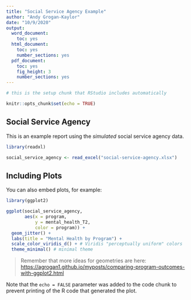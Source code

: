 ```yaml
---
title: "Social Service Agency Example"
author: "Andy Grogan-Kaylor"
date: "10/9/2020"
output:
  word_document:
    toc: yes
  html_document:
    toc: yes
    number_sections: yes
  pdf_document:
    toc: yes
    fig_height: 3
    number_sections: yes
---
```


```r

# this is the setup chunk that RStudio includes automatically

knitr::opts_chunk$set(echo = TRUE)

```

## Social Service Agency

This is an example report using the *simulated* social service agency data.

```r

library(readxl)

social_service_agency <- read_excel("social-service-agency.xlsx")

```

## Including Plots

You can also embed plots, for example:

```r

library(ggplot2)

ggplot(social_service_agency,
       aes(x = program,
           y = mental_health_T2,
           color = program)) +
  geom_jitter() +
  labs(title = "Mental Health by Program") +
  scale_color_viridis_d() + # Viridis "perceptually uniform" colors
  theme_minimal() # minimal theme

```

> Remember that more ideas for geometries are here: 
[https://agrogan1.github.io/myposts/comparing-program-outcomes-with-ggplot2.html](https://agrogan1.github.io/myposts/comparing-program-outcomes-with-ggplot2.html)

Note that the `echo = FALSE` parameter was added to the code chunk to prevent printing of the R code that generated the plot.
